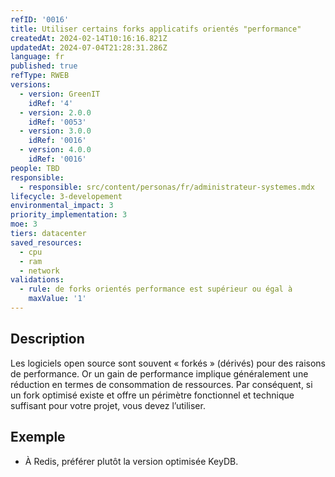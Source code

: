 ```yaml
---
refID: '0016'
title: Utiliser certains forks applicatifs orientés "performance"
createdAt: 2024-02-14T10:16:16.821Z
updatedAt: 2024-07-04T21:28:31.286Z
language: fr
published: true
refType: RWEB
versions:
  - version: GreenIT
    idRef: '4'
  - version: 2.0.0
    idRef: '0053'
  - version: 3.0.0
    idRef: '0016'
  - version: 4.0.0
    idRef: '0016'
people: TBD
responsible:
  - responsible: src/content/personas/fr/administrateur-systemes.mdx
lifecycle: 3-developement
environmental_impact: 3
priority_implementation: 3
moe: 3
tiers: datacenter
saved_resources:
  - cpu
  - ram
  - network
validations:
  - rule: de forks orientés performance est supérieur ou égal à
    maxValue: '1'
---
```


## Description

Les logiciels open source sont souvent « forkés » (dérivés) pour des raisons de performance. Or un gain de performance implique
généralement une réduction en termes de consommation de ressources. Par conséquent, si un fork optimisé existe et offre
un périmètre fonctionnel et technique suffisant pour votre projet, vous devez l’utiliser.

## Exemple

* À Redis, préférer plutôt la version optimisée KeyDB.
